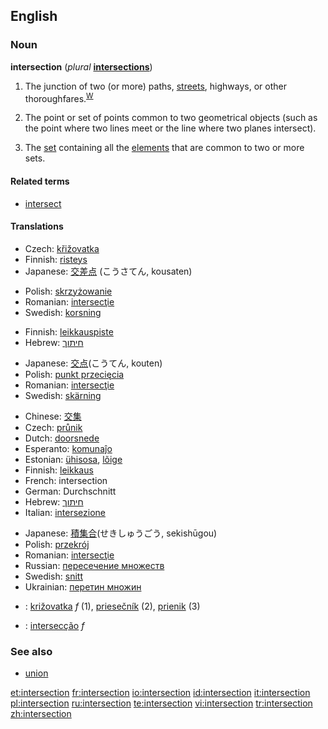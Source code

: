 ==English==
{{wikipedia}}

===Noun===
'''intersection''' (''plural'' '''[[intersections]]''')

# The junction of two (or more) paths, [[street]]s, highways, or other thoroughfares.<sup>[[W:Intersection (road)|W]]</sup>
# {{geometry}} The point or set of points common to two geometrical objects (such as the point where two lines meet or the line where two planes intersect).
# {{settheory}} The [[set]] containing all the [[element]]s that are common to two or more sets.

====Related terms====
* [[intersect]]

====Translations====

{{trans-top|junction of two or more paths, etc}}
* Czech: [[křižovatka]] {{f}}
* Finnish: [[risteys]]
* Japanese: [[交差]][[点]] (こうさてん, kousaten)
{{trans-mid}}
* Polish: [[skrzyżowanie]] {{n}}
* Romanian: [[intersecţie]] {{f}}
* Swedish: [[korsning]] {{c}}
{{trans-bottom}}

{{trans-top|in geometry}}
* Finnish: [[leikkauspiste]]
* Hebrew: [[חיתוך]]
{{trans-mid}}
* Japanese: [[交点]](こうてん, kouten)
* Polish: [[punkt przecięcia]] {{m}}
* Romanian: [[intersecţie]] {{f}}
* Swedish: [[skärning]] {{c}}
{{trans-bottom}}

{{trans-top|in set theory}}
* Chinese: [[交集]]
* Czech: [[průnik]] {{m}}
* Dutch: [[doorsnede]]
* Esperanto: [[komunaĵo]]
* Estonian: [[ühisosa]], [[lõige]]
* Finnish: [[leikkaus]]
* French: intersection {{f}}
* German: Durchschnitt
* Hebrew: [[חיתוך]]
* Italian: [[intersezione]] {{f}}
{{trans-mid}}
* Japanese: [[積集合]](せきしゅうごう, sekishūgou)
* Polish: [[przekrój]]
* Romanian: [[intersecţie]] {{f}}
* Russian: [[пересечение множеств]]
* Swedish: [[snitt]] {{n}}
* Ukrainian: [[перетин множин]]
{{trans-bottom}}
{{checktrans-top}}
* {{ttbc|Slovak}}: [[križovatka]] ''f'' (1), [[priesečník]] (2), [[prienik]] (3)
* {{ttbc|Portuguese}}: [[intersecção]] ''f''
{{checktrans-bottom}}
{{rfc-auto}}

===See also===
* [[union]]

[[et:intersection]]
[[fr:intersection]]
[[io:intersection]]
[[id:intersection]]
[[it:intersection]]
[[pl:intersection]]
[[ru:intersection]]
[[te:intersection]]
[[vi:intersection]]
[[tr:intersection]]
[[zh:intersection]]